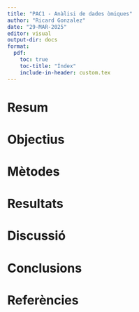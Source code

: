 ```yaml
---
title: "PAC1 - Anàlisi de dades òmiques"
author: "Ricard Gonzalez"
date: "29-MAR-2025"
editor: visual
output-dir: docs
format: 
  pdf: 
    toc: true
    toc-title: "Índex"
    include-in-header: custom.tex
---
```


\newpage

# Resum

# Objectius

# Mètodes

# Resultats

# Discussió

# Conclusions

# Referències
